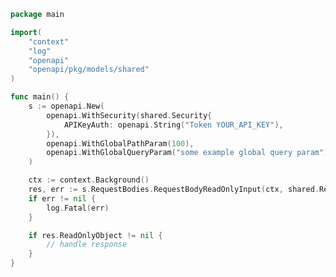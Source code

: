 ```go showLineNumbers copy filename="Request Body Read Only Input usage example"
package main

import(
	"context"
	"log"
	"openapi"
	"openapi/pkg/models/shared"
)

func main() {
    s := openapi.New(
        openapi.WithSecurity(shared.Security{
            APIKeyAuth: openapi.String("Token YOUR_API_KEY"),
        }),
        openapi.WithGlobalPathParam(100),
        openapi.WithGlobalQueryParam("some example global query param"),
    )

    ctx := context.Background()
    res, err := s.RequestBodies.RequestBodyReadOnlyInput(ctx, shared.ReadOnlyObjectInput{})
    if err != nil {
        log.Fatal(err)
    }

    if res.ReadOnlyObject != nil {
        // handle response
    }
}
```
